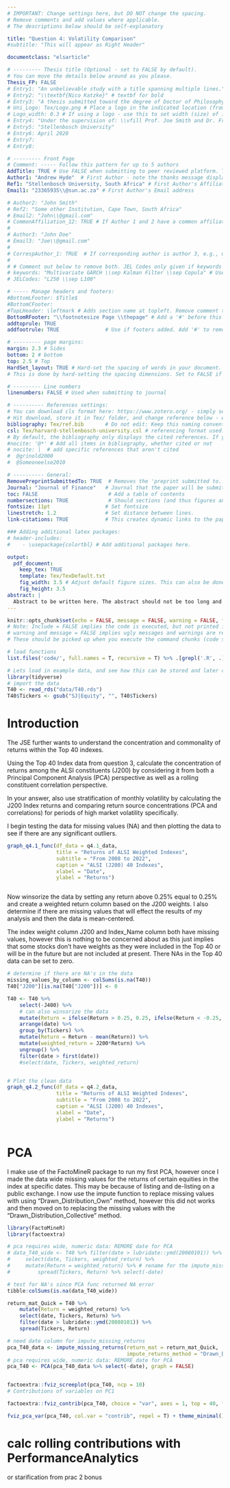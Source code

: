```yaml
---
# IMPORTANT: Change settings here, but DO NOT change the spacing.
# Remove comments and add values where applicable.
# The descriptions below should be self-explanatory

title: "Question 4: Volatility Comparison"
#subtitle: "This will appear as Right Header"

documentclass: "elsarticle"

# --------- Thesis title (Optional - set to FALSE by default).
# You can move the details below around as you please.
Thesis_FP: FALSE
# Entry1: "An unbelievable study with a title spanning multiple lines."
# Entry2: "\\textbf{Nico Katzke}" # textbf for bold
# Entry3: "A thesis submitted toward the degree of Doctor of Philosophy"
# Uni_Logo: Tex/Logo.png # Place a logo in the indicated location (from your root, e.g. defaults to ~/Tex/Logo.png) and uncomment this line. Leave uncommented for no image
# Logo_width: 0.3 # If using a logo - use this to set width (size) of image
# Entry4: "Under the supervision of: \\vfill Prof. Joe Smith and Dr. Frank Smith"
# Entry5: "Stellenbosch University"
# Entry6: April 2020
# Entry7:
# Entry8:

# --------- Front Page
# Comment: ----- Follow this pattern for up to 5 authors
AddTitle: TRUE # Use FALSE when submitting to peer reviewed platform. This will remove author names.
Author1: "Andrew Hyde"  # First Author - note the thanks message displayed as an italic footnote of first page.
Ref1: "Stellenbosch University, South Africa" # First Author's Affiliation
Email1: "23365935\\@sun.ac.za" # First Author's Email address

# Author2: "John Smith"
# Ref2: "Some other Institution, Cape Town, South Africa"
# Email2: "John\\@gmail.com"
# CommonAffiliation_12: TRUE # If Author 1 and 2 have a common affiliation. Works with _13, _23, etc.
# 
# Author3: "John Doe"
# Email3: "Joe\\@gmail.com"
# 
# CorrespAuthor_1: TRUE  # If corresponding author is author 3, e.g., use CorrespAuthor_3: TRUE
# 
# # Comment out below to remove both. JEL Codes only given if keywords also given.
# keywords: "Multivariate GARCH \\sep Kalman Filter \\sep Copula" # Use \\sep to separate
# JELCodes: "L250 \\sep L100"

# ----- Manage headers and footers:
#BottomLFooter: $Title$
#BottomCFooter:
#TopLHeader: \leftmark # Adds section name at topleft. Remove comment to add it.
BottomRFooter: "\\footnotesize Page \\thepage" # Add a '#' before this line to remove footer.
addtoprule: TRUE
addfootrule: TRUE               # Use if footers added. Add '#' to remove line.

# --------- page margins:
margin: 2.3 # Sides
bottom: 2 # bottom
top: 2.5 # Top
HardSet_layout: TRUE # Hard-set the spacing of words in your document. This will stop LaTeX squashing text to fit on pages, e.g.
# This is done by hard-setting the spacing dimensions. Set to FALSE if you want LaTeX to optimize this for your paper.

# --------- Line numbers
linenumbers: FALSE # Used when submitting to journal

# ---------- References settings:
# You can download cls format here: https://www.zotero.org/ - simply search for your institution. You can also edit and save cls formats here: https://editor.citationstyles.org/about/
# Hit download, store it in Tex/ folder, and change reference below - easy.
bibliography: Tex/ref.bib       # Do not edit: Keep this naming convention and location.
csl: Tex/harvard-stellenbosch-university.csl # referencing format used.
# By default, the bibliography only displays the cited references. If you want to change this, you can comment out one of the following:
#nocite: '@*' # Add all items in bibliography, whether cited or not
# nocite: |  # add specific references that aren't cited
#  @grinold2000
#  @Someoneelse2010

# ---------- General:
RemovePreprintSubmittedTo: TRUE  # Removes the 'preprint submitted to...' at bottom of titlepage
Journal: "Journal of Finance"   # Journal that the paper will be submitting to, if RemovePreprintSubmittedTo is set to TRUE.
toc: FALSE                       # Add a table of contents
numbersections: TRUE             # Should sections (and thus figures and tables) be numbered?
fontsize: 11pt                  # Set fontsize
linestretch: 1.2                # Set distance between lines.
link-citations: TRUE            # This creates dynamic links to the papers in reference list.

### Adding additional latex packages:
# header-includes:
#    - \usepackage{colortbl} # Add additional packages here.

output:
  pdf_document:
    keep_tex: TRUE
    template: Tex/TexDefault.txt
    fig_width: 3.5 # Adjust default figure sizes. This can also be done in the chunks of the text.
    fig_height: 3.5
abstract: |
  Abstract to be written here. The abstract should not be too long and should provide the reader with a good understanding what you are writing about. Academic papers are not like novels where you keep the reader in suspense. To be effective in getting others to read your paper, be as open and concise about your findings here as possible. Ideally, upon reading your abstract, the reader should feel he / she must read your paper in entirety.
---
```


<!-- First: Set your default preferences for chunk options: -->

<!-- If you want a chunk's code to be printed, set echo = TRUE. message = FALSE stops R printing ugly package loading details in your final paper too. I also suggest setting warning = FALSE and checking for warnings in R, else you might find ugly warnings in your paper. -->

```r
knitr::opts_chunk$set(echo = FALSE, message = FALSE, warning = FALSE, fig.width = 6, fig.height = 5, fig.pos="H", fig.pos = 'H')
# Note: Include = FALSE implies the code is executed, but not printed in your pdf.
# warning and message = FALSE implies ugly messages and warnings are removed from your pdf.
# These should be picked up when you execute the command chunks (code sections below) in your rmd, not printed in your paper!

# load functions
list.files('code/', full.names = T, recursive = T) %>% .[grepl('.R', .)] %>% as.list() %>% walk(~source(.))

# Lets load in example data, and see how this can be stored and later called from your 'data' folder.
library(tidyverse)
# import the data
T40 <- read_rds("data/T40.rds")
T40$Tickers <- gsub("SJ|Equity", "", T40$Tickers)


```


<!-- ############################## -->
<!-- # Start Writing here: -->
<!-- ############################## -->

# Introduction \label{Introduction}

The JSE further wants to understand the concentration and commonality of returns within the Top 40 indexes.

Using the Top 40 Index data from question 3, calculate the concentration of returns among the ALSI constituents (J200) by considering it from both a Principal Component Analysis (PCA) perspective as well as a rolling constituent correlation perspective.

In your answer, also use stratification of monthly volatility by calculating the J200 Index returns and comparing return source concentrations (PCA  and correlations) for periods of high market volatility specifically.

I begin testing the data for missing values (NA) and then plotting the data to see if there are any significant outliers.

```r

graph_q4.1_func(df_data = q4.1_data,
                title = "Returns of ALSI Weighted Indexes",
                subtitle = "From 2008 to 2022",
                caption = "ALSI (J200) 40 Indexes",
                xlabel = "Date",
                ylabel = "Returns")



```

Now winsorize the data by setting any return above 0.25% equal to 0.25% and create a weighted return column based on the J200 weights.
I also determine if there are missing values that will effect the results of my analysis and then the data is mean-centered.

The index weight column J200 and Index_Name column both have missing values, however this is nothing to be concerned about as this just implies that some stocks don't have weights as they were included in the Top 40 or will be in the future but are not included at present. There NAs in the Top 40 data can be set to zero.

```r

# determine if there are NA's in the data
missing_values_by_column <- colSums(is.na(T40))
T40["J200"][is.na(T40["J200"])] <- 0 

T40 <- T40 %>% 
    select(-J400) %>%
    # can also winsorize the data
    mutate(Return = ifelse(Return > 0.25, 0.25, ifelse(Return < -0.25, -0.25, Return))) %>%
    arrange(date) %>%
    group_by(Tickers) %>%
    mutate(Return = Return - mean(Return)) %>%
    mutate(weighted_return = J200*Return) %>% 
    ungroup() %>% 
    filter(date > first(date))
    #select(date, Tickers, weighted_return)


# Plot the clean data
graph_q4.2_func(df_data = q4.2_data,
                title = "Returns of ALSI Weighted Indexes",
                subtitle = "From 2008 to 2022",
                caption = "ALSI (J200) 40 Indexes",
                xlabel = "Date",
                ylabel = "Returns")



```

# PCA

I make use of the FactoMineR package to run my first PCA, however once I made the data wide missing values for the returns of certain equities in the index at specific dates. This may be because of listing and de-listing on a public exchange. I now use the impute function to replace missing values with using "Drawn_Distribution_Own" method, however this did not works and then moved on to replacing the missing values with the "Drawn_Distribution_Collective" method.

```r
library(FactoMineR)
library(factoextra)

# pca requires wide, numeric data: REMORE date for PCA
# data_T40_wide <- T40 %>% filter(date > lubridate::ymd(20080101)) %>% 
#     select(date, Tickers, weighted_return) %>% 
#     mutate(Return = weighted_return) %>% # rename for the impute_missing_value function
#         spread(Tickers, Return) %>% select(-date) 

# test for NA's since PCA func returned NA error
tibble:colSums(is.na(data_T40_wide))

return_mat_Quick = T40 %>%  
    mutate(Return = weighted_return) %>% 
    select(date, Tickers, Return) %>% 
    filter(date > lubridate::ymd(20080101)) %>% 
    spread(Tickers, Return)

# need date column for impute_missing_returns
pca_T40_data <- impute_missing_returns(return_mat = return_mat_Quick, 
                                       impute_returns_method = "Drawn_Distribution_Collective")
# pca requires wide, numeric data: REMORE date for PCA
pca_T40 <- PCA(pca_T40_data %>% select(-date), graph = FALSE)


factoextra::fviz_screeplot(pca_T40, ncp = 10)
# Contributions of variables on PC1

```


```r
factoextra::fviz_contrib(pca_T40, choice = "var", axes = 1, top = 40, fill = "darkorange")
```


```r

fviz_pca_var(pca_T40, col.var = "contrib", repel = T) + theme_minimal()

```

# calc rolling contributions with PerformanceAnalytics
or 
starification from prac 2 bonus







